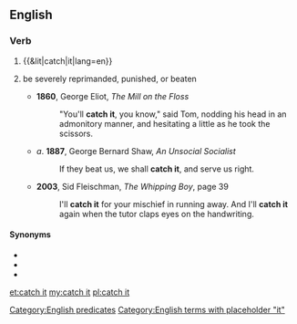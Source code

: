 ==English==

===Verb===
{{en-verb|catches it|catching it|caught it}}

# {{&lit|catch|it|lang=en}}
# {{lb|en|idiomatic}} be severely reprimanded, punished, or beaten
#* '''1860''', George Eliot, ''The Mill on the Floss''
#*: "You'll '''catch it''', you know," said Tom, nodding his head in an admonitory manner, and hesitating a little as he took the scissors.
#* ''a''. '''1887''', George Bernard Shaw, ''An Unsocial Socialist''
#*: If they beat us, we shall '''catch it''', and serve us right.
#* '''2003''', Sid Fleischman, ''The Whipping Boy'', page 39
#*: I'll '''catch it''' for your mischief in running away. And I'll '''catch it''' again when the tutor claps eyes on the handwriting.

====Synonyms====
* {{l|en|cop it}}
* {{l|en|catch hell}}
* {{l|en|get it}}

[[Category:English predicates]]
[[Category:English terms with placeholder "it"]]

[[et:catch it]]
[[my:catch it]]
[[pl:catch it]]